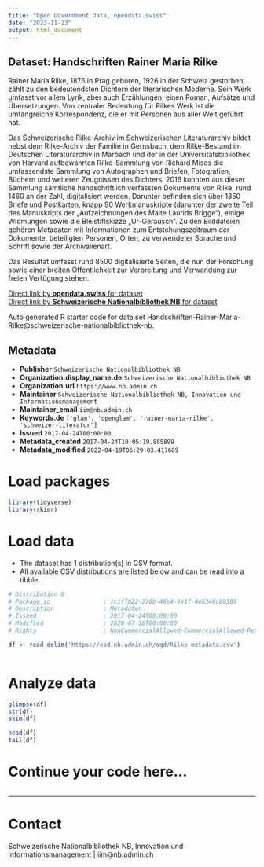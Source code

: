 ```yaml
---
title: "Open Government Data, opendata.swiss"
date: "2023-11-23"
output: html_document
---
```


## Dataset: Handschriften Rainer Maria Rilke

Rainer Maria Rilke, 1875 in Prag geboren, 1926 in der Schweiz gestorben, zählt zu den bedeutendsten Dichtern der literarischen Moderne. Sein Werk umfasst vor allem Lyrik, aber auch Erzählungen, einen Roman, Aufsätze und Übersetzungen. Von zentraler Bedeutung für Rilkes Werk ist die umfangreiche Korrespondenz, die er mit Personen aus aller Welt geführt hat.

Das Schweizerische Rilke-Archiv im Schweizerischen Literaturarchiv bildet nebst dem Rilke-Archiv der Familie in Gernsbach, dem Rilke-Bestand im Deutschen Literaturarchiv in Marbach und der in der Universitätsbibliothek von Harvard aufbewahrten Rilke-Sammlung von Richard Mises die umfassendste Sammlung von Autographen und Briefen, Fotografien, Büchern und weiteren Zeugnissen des Dichters.
2016 konnten aus dieser Sammlung sämtliche handschriftlich verfassten Dokumente von Rilke, rund 1460 an der Zahl, digitalisiert werden. Darunter befinden sich über 1350 Briefe und Postkarten, knapp 90 Werkmanuskripte (darunter der zweite Teil des Manuskripts der „Aufzeichnungen des Malte Laurids Brigge“), einige Widmungen sowie die Bleistiftskizze „Ur-Geräusch“. Zu den Bilddateien gehören Metadaten mit Informationen zum Entstehungszeitraum der Dokumente, beteiligten Personen, Orten, zu verwendeter Sprache und Schrift sowie der Archivalienart.

Das Resultat umfasst rund 8500 digitalisierte Seiten, die nun der Forschung sowie einer breiten Öffentlichkeit zur Verbreitung und Verwendung zur freien Verfügung stehen.

[Direct link by **opendata.swiss** for dataset](https://opendata.swiss/de/dataset/handschriften-rainer-maria-rilke)<br>
[Direct link by **Schweizerische Nationalbibliothek NB** for dataset](https://ead.nb.admin.ch/html/rilke.html)

Auto generated R starter code for data set Handschriften-Rainer-Maria-Rilke@schweizerische-nationalbibliothek-nb.

## Metadata

- **Publisher** `Schweizerische Nationalbibliothek NB`
- **Organization.display_name.de** `Schweizerische Nationalbibliothek NB`
- **Organization.url** `https://www.nb.admin.ch`
- **Maintainer** `Schweizerische Nationalbibliothek NB, Innovation und Informationsmanagement`
- **Maintainer_email** `iim@nb.admin.ch`
- **Keywords.de** `['glam', 'openglam', 'rainer-maria-rilke', 'schweizer-literatur']`
- **Issued** `2017-04-24T00:00:00`
- **Metadata_created** `2017-04-24T10:05:19.885899`
- **Metadata_modified** `2022-04-19T06:29:03.417689`


# Load packages

```r

library(tidyverse)
library(skimr)

```

# Load data

-   The dataset has 1 distribution(s) in CSV format.
-   All available CSV distributions are listed below and can be read into a tibble.

```r

# Distribution 0
# Package_id               : 1c1ff022-276b-48e4-9e1f-4e6346c88309
# Description              : Metadaten
# Issued                   : 2017-04-24T00:00:00
# Modified                 : 2020-07-16T00:00:00
# Rights                   : NonCommercialAllowed-CommercialAllowed-ReferenceNotRequired

df <- read_delim('https://ead.nb.admin.ch/ogd/Rilke_metadata.csv')



```

# Analyze data

```r

glimpse(df)
str(df)
skim(df)

head(df)
tail(df)

```

# Continue your code here...

```r

```

------------------------------------------------------------------------

# Contact

Schweizerische Nationalbibliothek NB, Innovation und Informationsmanagement | iim@nb.admin.ch
